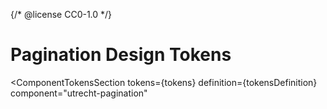 {/* @license CC0-1.0 */}


<Meta id="web-component-pagination--design-tokens" title="Web Component/Pagination/Design Tokens" />

# Pagination Design Tokens

<ComponentTokensSection
  tokens={tokens}
  definition={tokensDefinition}
  component="utrecht-pagination"
></ComponentTokensSection>
